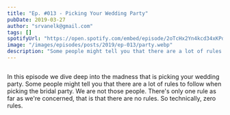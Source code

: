 ```yaml
---
title: "Ep. #013 - Picking Your Wedding Party"
pubDate: 2019-03-27
author: "srvanelk@gmail.com"
tags: []
spotifyUrl: "https://open.spotify.com/embed/episode/2oTcHx2Yn4kcd34xKPd35w?utm_source=generator&theme=0"
image: "/images/episodes/posts/2019/ep-013/party.webp"
description: "Some people might tell you that there are a lot of rules to follow when picking the wedding party. We are not those people. In this episode we dive deep into the madness that is picking your wedding party."
---
```



<figure>
  <img src="/images/episodes/posts/2019/ep-013/party.webp" alt="" />
</figure>

<SpotifyEmbed
  spotifyUrl={frontmatter.spotifyUrl}
  coverImage={frontmatter.image}
  coverAlt={frontmatter.title}
  title="Wedded"
  subtitle="Tap to load this episode"
/>

In this episode we dive deep into the madness that is picking your wedding party. Some people might tell you that there are a lot of rules to follow when picking the bridal party. We are not those people. There's only one rule as far as we're concerned, that is that there are no rules. So technically, zero rules.
